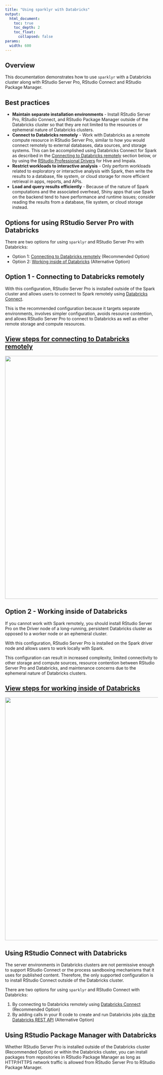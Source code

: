 ```yaml
---
title: "Using sparklyr with Databricks"
output:
  html_document:
    toc: true
    toc_depth: 2
    toc_float:
      collapsed: false
params:
  width: 600
---
```


## Overview

This documentation demonstrates how to use `sparklyr` with a Databricks cluster
along with RStudio Server Pro, RStudio Connect and RStudio Package Manager.

## Best practices

- **Maintain separate installation environments** - Install RStudio Server Pro,
  RStudio Connect, and RStudio Package Manager outside of the Databricks cluster
  so that they are not limited to the resources or ephemeral nature of
  Databricks clusters.
- **Connect to Databricks remotely** - Work with Databricks as a remote compute
  resource in RStudio Server Pro, similar to how you would connect remotely to
  external databases, data sources, and storage systems. This can be
  accomplished using Databricks Connect for Spark as described in the
  [Connecting to Databricks remotely](#option-1---connecting-to-databricks-remotely)
  section below, or by using the
  [RStudio Professional Drivers](https://docs.rstudio.com/pro-drivers/) for Hive
  and Impala.
- **Restrict workloads to interactive analysis** - Only perform workloads
  related to exploratory or interactive analysis with Spark, then write the
  results to a database, file system, or cloud storage for more efficient
  retrieval in apps, reports, and APIs.
- **Load and query results efficiently** - Because of the nature of Spark
  computations and the associated overhead, Shiny apps that use Spark on the
  backend tend to have performance and runtime issues; consider reading the
  results from a database, file system, or cloud storage instead.

## Options for using RStudio Server Pro with Databricks

There are two options for using `sparklyr` and RStudio Server Pro with
Databricks:

- Option 1:
  [Connecting to Databricks remotely](#option-1---connecting-to-databricks-remotely)
  (Recommended Option)
- Option 2:
  [Working inside of Databricks](#option-2---working-inside-of-databricks)
  (Alternative Option)

## Option 1 - Connecting to Databricks remotely

With this configuration, RStudio Server Pro is installed outside of the Spark
cluster and allows users to connect to Spark remotely using
[Databricks Connect](https://docs.databricks.com/dev-tools/databricks-connect.html).

This is the recommended configuration because it targets separate environments,
involves simpler configuration, avoids resource contention, and allows RStudio
Server Pro to connect to Databricks as well as other remote storage and compute
resources.

<a href="/examples/databricks-cluster-remote">
  <h2>View steps for connecting to Databricks remotely</h2>
</a>

<a href="/examples/databricks-cluster-remote">
  <img src="/images/deployment/databricks/rstudio-databricks-remote.png" width='800px' align='center'/>
</a>

## Option 2 - Working inside of Databricks

If you cannot work with Spark remotely, you should install RStudio Server Pro on
the Driver node of a long-running, persistent Databricks cluster as opposed to a
worker node or an ephemeral cluster.

With this configuration, RStudio Server Pro is installed on the Spark driver
node and allows users to work locally with Spark.

This configuration can result in increased complexity, limited connectivity to
other storage and compute sources, resource contention between RStudio Server
Pro and Databricks, and maintenance concerns due to the ephemeral nature of
Databricks clusters.

<a href="/examples/databricks-cluster-local">
  <h2>View steps for working inside of Databricks</h2>
</a>

<a href="/examples/databricks-cluster-local">
  <img src="/images/deployment/databricks/rstudio-databricks-local.png" width='800px' align='center'/>
</a>

## Using RStudio Connect with Databricks

The server environments in Databricks clusters are not permissive enough to
support RStudio Connect or the process sandboxing mechanisms that it uses for
published content. Therefore, the only supported configuration is to install
RStudio Connect outside of the Databricks cluster.

There are two options for using `sparklyr` and RStudio Connect with Databricks:

1. By connecting to Databricks remotely using
   [Databricks Connect](https://docs.databricks.com/dev-tools/databricks-connect.html)
   (Recommended Option)
2. By adding calls in your R code to create and run Databricks jobs
   [via the Databricks REST API](https://github.com/RafiKurlansik/bricksteR/)
   (Alternative Option)

## Using RStudio Package Manager with Databricks

Whether RStudio Server Pro is installed outside of the Databricks cluster
(Recommended Option) or within the Databricks cluster, you can install packages
from repositories in RStudio Package Manager as long as HTTP/HTTPS network
traffic is allowed from RStudio Server Pro to RStudio Package Manager.
